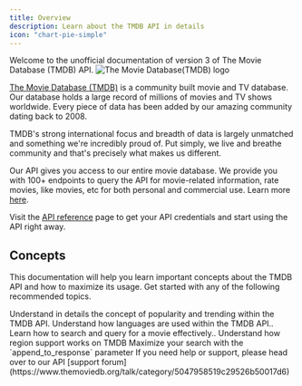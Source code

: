 ```yaml
---
title: Overview
description: Learn about the TMDB API in details 
icon: "chart-pie-simple"
---
```


Welcome to the unofficial documentation of version 3 of The Movie Database (TMDB) API. 
![The Movie Database(TMDB) logo](https://th.bing.com/th/id/OIP.U6pWMXeOjr1VZY8XQ5zDdwHaFW?rs=1&pid=ImgDetMain)

[The Movie Database (TMDB)](https://www.themoviedb.org/) is a community built movie and TV database. Our database holds a large record of millions of movies and TV shows worldwide. 
Every piece of data has been added by our amazing community dating back to 2008. 

TMDB's strong international focus and breadth of data is largely unmatched and something we're 
incredibly proud of. Put simply, we live and breathe community and that's precisely what makes us different.

Our API gives you access to our entire movie database. We provide you with 100+ endpoints to query the API for movie-related information, rate movies, like movies, etc for both personal and
commercial use. Learn more [here](https://www.themoviedb.org/about).

Visit the [API reference](https://emiloju.mintlify.app/api-reference/introduction) page to get your API credentials and start using the API right away.


## Concepts 

This documentation will help you learn important concepts about the TMDB API and how to maximize its usage. Get started with any of the following recommended topics. 


<Card title="Popular and Trending" icon="fire" href="/documentation/popularity">
    Understand in details the concept of popularity and trending within the TMDB API.
</Card>


<Card title="Languages" icon="language" href="/documentation/languages">
    Understand how languages are used within the TMDB API..
</Card>


<Card title="Search" icon="magnifying-glass" href="/documentation/search">
    Learn how to search and query for a movie effectively..
</Card>

<Card title="Regions" icon="globe" href="/documentation/regions">
    Understand how region support works on TMDB
</Card>

<Card title="Append to Response" icon="square-plus" href="/documentation/append_to_response">
    Maximize your search with the `append_to_response` parameter
</Card>


<Tip>
    If you need help or support, please head over to our API [support forum](https://www.themoviedb.org/talk/category/5047958519c29526b50017d6)
</Tip>